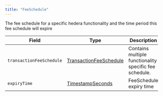 ```yaml
---
title: "FeeSchedule"
---
```



The fee schedule for a specific hedera functionality and the time period this fee schedule will expire

| Field                    | Type                                                                                                                 | Description                                            |
| ------------------------ | -------------------------------------------------------------------------------------------------------------------- | ------------------------------------------------------ |
| `transactionFeeSchedule` | [TransactionFeeSchedule](/hedera/sdks-and-apis/hedera-api/basic-types/transactionfeeschedule) | Contains multiple functionality specific fee schedule. |
| `expiryTime`             | [TimestampSeconds](/hedera/sdks-and-apis/hedera-api/miscellaneous/timestamp#timestampseconds)            | FeeSchedule expiry time                                |

####
